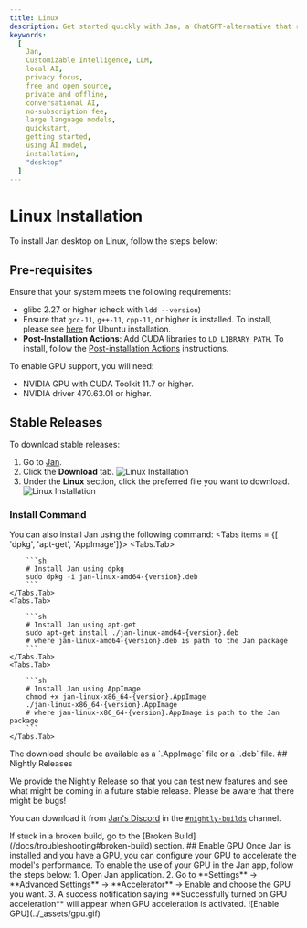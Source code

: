 ```yaml
---
title: Linux
description: Get started quickly with Jan, a ChatGPT-alternative that runs on your own computer, with a local API server. Learn how to install Jan and select an AI model to start chatting.
keywords:
  [
    Jan,
    Customizable Intelligence, LLM,
    local AI,
    privacy focus,
    free and open source,
    private and offline,
    conversational AI,
    no-subscription fee,
    large language models,
    quickstart,
    getting started,
    using AI model,
    installation,
    "desktop"
  ]
---
```




# Linux Installation
To install Jan desktop on Linux, follow the steps below:
## Pre-requisites
Ensure that your system meets the following requirements:
  - glibc 2.27 or higher (check with `ldd --version`)
  - Ensure that `gcc-11`, `g++-11`, `cpp-11`, or higher is installed. To install, please see [here](https://gcc.gnu.org/projects/cxx-status.html#cxx17) for Ubuntu installation.
  - **Post-Installation Actions**: Add CUDA libraries to `LD_LIBRARY_PATH`. To install, follow the [Post-installation Actions](https://docs.nvidia.com/cuda/cuda-installation-guide-linux/index.html#post-installation-actions) instructions.

To enable GPU support, you will need:
  - NVIDIA GPU with CUDA Toolkit 11.7 or higher.
  - NVIDIA driver 470.63.01 or higher.

## Stable Releases

To download stable releases:
1. Go to [Jan](https://jan.ai/).
2. Click the **Download** tab.
![Linux Installation](../_assets/download.png)
3. Under the **Linux** section, click the preferred file you want to download.
![Linux Installation](../_assets/linux.png)
### Install Command
You can also install Jan using the following command:
<Tabs items = {[ 'dpkg', 'apt-get', 'AppImage']}>
    <Tabs.Tab>

        ```sh
        # Install Jan using dpkg
        sudo dpkg -i jan-linux-amd64-{version}.deb
        ```
    </Tabs.Tab>
    <Tabs.Tab>

        ```sh
        # Install Jan using apt-get
        sudo apt-get install ./jan-linux-amd64-{version}.deb
        # where jan-linux-amd64-{version}.deb is path to the Jan package
        ```
    </Tabs.Tab>
    <Tabs.Tab>

        ```sh
        # Install Jan using AppImage
        chmod +x jan-linux-x86_64-{version}.AppImage
        ./jan-linux-x86_64-{version}.AppImage
        # where jan-linux-x86_64-{version}.AppImage is path to the Jan package
        ```
    </Tabs.Tab>
</Tabs>

<Callout type='info'>
The download should be available as a `.AppImage` file or a `.deb` file.
</Callout>
## Nightly Releases

We provide the Nightly Release so that you can test new features and see what might be coming in a future stable release. Please be aware that there might be bugs!

You can download it from [Jan's Discord](https://discord.gg/FTk2MvZwJH) in the [`#nightly-builds`](https://discord.gg/q8szebnxZ7) channel.

<Callout type="warning" emoji="⚠️">
  If stuck in a broken build, go to the [Broken Build](/docs/troubleshooting#broken-build) section.
</Callout>
## Enable GPU
Once Jan is installed and you have a GPU, you can configure your GPU to accelerate the model's performance. To enable the use of your GPU in the Jan app, follow the steps below:
1. Open Jan application.
2. Go to **Settings** -> **Advanced Settings** -> **Accelerator** -> Enable and choose the GPU you want.
3. A success notification saying **Successfully turned on GPU acceleration** will appear when GPU acceleration is activated.
![Enable GPU](../_assets/gpu.gif)
